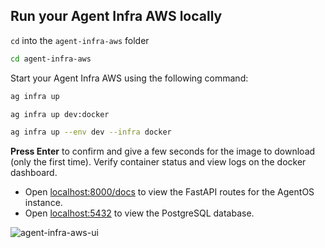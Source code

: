 ## Run your Agent Infra AWS locally

`cd` into the `agent-infra-aws` folder

```bash
cd agent-infra-aws
```

Start your Agent Infra AWS using the following command:

<CodeGroup>

```bash terminal
ag infra up
```

```bash shorthand
ag infra up dev:docker
```

```bash full options
ag infra up --env dev --infra docker
```

</CodeGroup>

**Press Enter** to confirm and give a few seconds for the image to download (only the first time). Verify container status and view logs on the docker dashboard.

- Open [localhost:8000/docs](http://localhost:8000/docs) to view the FastAPI routes for the AgentOS instance.
- Open [localhost:5432](http://localhost:5432) to view the PostgreSQL database.

![agent-infra-aws-ui](/images/agent-infra-aws-ui.png)
